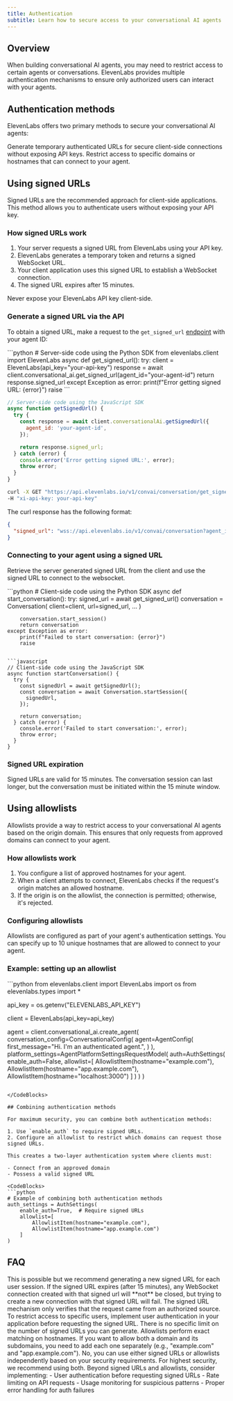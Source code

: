 ```yaml
---
title: Authentication
subtitle: Learn how to secure access to your conversational AI agents
---
```


## Overview

When building conversational AI agents, you may need to restrict access to certain agents or conversations. ElevenLabs provides multiple authentication mechanisms to ensure only authorized users can interact with your agents.

## Authentication methods

ElevenLabs offers two primary methods to secure your conversational AI agents:

<CardGroup cols={2}>
  <Card title="Signed URLs" icon="signature" href="#using-signed-urls">
    Generate temporary authenticated URLs for secure client-side connections without exposing API
    keys.
  </Card>
  <Card title="Allowlists" icon="list-check" href="#using-allowlists">
    Restrict access to specific domains or hostnames that can connect to your agent.
  </Card>
</CardGroup>

## Using signed URLs

Signed URLs are the recommended approach for client-side applications. This method allows you to authenticate users without exposing your API key.

### How signed URLs work

1. Your server requests a signed URL from ElevenLabs using your API key.
2. ElevenLabs generates a temporary token and returns a signed WebSocket URL.
3. Your client application uses this signed URL to establish a WebSocket connection.
4. The signed URL expires after 15 minutes.

<Warning>Never expose your ElevenLabs API key client-side.</Warning>

### Generate a signed URL via the API

To obtain a signed URL, make a request to the `get_signed_url` [endpoint](/docs/conversational-ai/api-reference/conversations/get-signed-url) with your agent ID:

<CodeBlocks>
```python
# Server-side code using the Python SDK
from elevenlabs.client import ElevenLabs
async def get_signed_url():
    try:
        client = ElevenLabs(api_key="your-api-key")
        response = await client.conversational_ai.get_signed_url(agent_id="your-agent-id")
        return response.signed_url
    except Exception as error:
        print(f"Error getting signed URL: {error}")
        raise
```

```javascript
// Server-side code using the JavaScript SDK
async function getSignedUrl() {
  try {
    const response = await client.conversationalAi.getSignedUrl({
      agent_id: 'your-agent-id',
    });

    return response.signed_url;
  } catch (error) {
    console.error('Error getting signed URL:', error);
    throw error;
  }
}
```

```bash
curl -X GET "https://api.elevenlabs.io/v1/convai/conversation/get_signed_url?agent_id=your-agent-id" \
-H "xi-api-key: your-api-key"
```

</CodeBlocks>

The curl response has the following format:

```json
{
  "signed_url": "wss://api.elevenlabs.io/v1/convai/conversation?agent_id=your-agent-id&conversation_signature=your-token"
}
```

### Connecting to your agent using a signed URL

Retrieve the server generated signed URL from the client and use the signed URL to connect to the websocket.

<CodeBlocks>
```python
# Client-side code using the Python SDK
async def start_conversation():
    try:
        signed_url = await get_signed_url()
        conversation = Conversation(
            client=client,
            url=signed_url,
            ...
        )
        
        conversation.start_session()
        return conversation
    except Exception as error:
        print(f"Failed to start conversation: {error}")
        raise
```

```javascript
// Client-side code using the JavaScript SDK
async function startConversation() {
  try {
    const signedUrl = await getSignedUrl();
    const conversation = await Conversation.startSession({
      signedUrl,
    });

    return conversation;
  } catch (error) {
    console.error('Failed to start conversation:', error);
    throw error;
  }
}
```

</CodeBlocks>

### Signed URL expiration

Signed URLs are valid for 15 minutes. The conversation session can last longer, but the conversation must be initiated within the 15 minute window.

## Using allowlists

Allowlists provide a way to restrict access to your conversational AI agents based on the origin domain. This ensures that only requests from approved domains can connect to your agent.

### How allowlists work

1. You configure a list of approved hostnames for your agent.
2. When a client attempts to connect, ElevenLabs checks if the request's origin matches an allowed hostname.
3. If the origin is on the allowlist, the connection is permitted; otherwise, it's rejected.

### Configuring allowlists

Allowlists are configured as part of your agent's authentication settings. You can specify up to 10 unique hostnames that are allowed to connect to your agent.

### Example: setting up an allowlist

<CodeBlocks>
```python
from elevenlabs.client import ElevenLabs
import os
from elevenlabs.types import *

api_key = os.getenv("ELEVENLABS_API_KEY")

client = ElevenLabs(api_key=api_key)

agent = client.conversational_ai.create_agent(
conversation_config=ConversationalConfig(
agent=AgentConfig(
first_message="Hi. I'm an authenticated agent.",
)
),
platform_settings=AgentPlatformSettingsRequestModel(
auth=AuthSettings(
enable_auth=False,
allowlist=[
AllowlistItem(hostname="example.com"),
AllowlistItem(hostname="app.example.com"),
AllowlistItem(hostname="localhost:3000")
]
)
)
)

````

</CodeBlocks>

## Combining authentication methods

For maximum security, you can combine both authentication methods:

1. Use `enable_auth` to require signed URLs.
2. Configure an allowlist to restrict which domains can request those signed URLs.

This creates a two-layer authentication system where clients must:

- Connect from an approved domain
- Possess a valid signed URL

<CodeBlocks>
```python
# Example of combining both authentication methods
auth_settings = AuthSettings(
    enable_auth=True,  # Require signed URLs
    allowlist=[
        AllowlistItem(hostname="example.com"),
        AllowlistItem(hostname="app.example.com")
    ]
)
````

</CodeBlocks>

## FAQ

<AccordionGroup>
  <Accordion title="Can I use the same signed URL for multiple users?">
    This is possible but we recommend generating a new signed URL for each user session.
  </Accordion>
  <Accordion title="What happens if the signed URL expires during a conversation?">
    If the signed URL expires (after 15 minutes), any WebSocket connection created with that signed
    url will **not** be closed, but trying to create a new connection with that signed URL will
    fail.
  </Accordion>
  <Accordion title="Can I restrict access to specific users?">
    The signed URL mechanism only verifies that the request came from an authorized source. To
    restrict access to specific users, implement user authentication in your application before
    requesting the signed URL.
  </Accordion>
  <Accordion title="Is there a limit to how many signed URLs I can generate?">
    There is no specific limit on the number of signed URLs you can generate.
  </Accordion>
  <Accordion title="How do allowlists handle subdomains?">
    Allowlists perform exact matching on hostnames. If you want to allow both a domain and its
    subdomains, you need to add each one separately (e.g., "example.com" and "app.example.com").
  </Accordion>
  <Accordion title="Do I need to use both authentication methods?">
    No, you can use either signed URLs or allowlists independently based on your security
    requirements. For highest security, we recommend using both.
  </Accordion>
  <Accordion title="What other security measures should I implement?">
    Beyond signed URLs and allowlists, consider implementing: - User authentication before
    requesting signed URLs - Rate limiting on API requests - Usage monitoring for suspicious
    patterns - Proper error handling for auth failures
  </Accordion>
</AccordionGroup>
